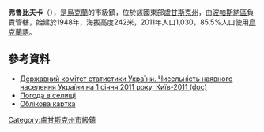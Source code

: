 {{No footnotes|time=2015-09-16T14:20:09+00:00}}
'''弗魯比夫卡'''（{{lang-uk|Врубівка}}），是[[烏克蘭|烏克蘭]]的市級鎮，位於該國東部[[盧甘斯克州|盧甘斯克州]]，由[[波帕斯納區|波帕斯納區]]負責管轄，始建於1948年，海拔高度242米，2011年人口1,030，85.5%人口使用[[烏克蘭語|烏克蘭語]]。

{{coord|48|45|6|N|38|22|31|E|scale:30000|display=title}}

==參考資料==
*[https://web.archive.org/web/20121010205321/http://stat6.stat.lviv.ua/PXWEB2007/ukr/publ/2011/chnas.zip Державний комітет статистики України. Чисельність наявного населення України на 1 січня 2011 року, Київ-2011 (doc)]
* [http://weather.in.ua/ua/lyganskaja/4697 Погода в селищі] {{Wayback|url=http://weather.in.ua/ua/lyganskaja/4697 |date=20111220032943 }}
* [http://gska2.rada.gov.ua/pls/z7502/A005?rdat1=27.07.2008&rf7571=18441 Облікова картка]{{dead link|date=2018年2月 |bot=InternetArchiveBot |fix-attempted=yes }}

{{DEFAULTSORT:Врубівка}}
[[Category:盧甘斯克州市級鎮|Category:盧甘斯克州市級鎮]]


{{Luhansk-geo-stub}}